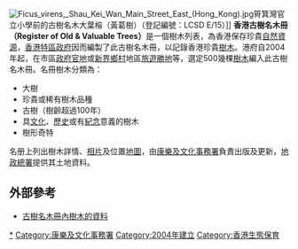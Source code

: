 {{About|'''香港古樹名木冊'''|[[發展局|發展局]]轄下「綠化、園境及樹木管理組」（Greening, Landscape and Tree Management Section）所編制的「樹木登記冊」（Tree Register）|樹木登記冊}}

[[File:Ficus_virens,_Shau_Kei_Wan_Main_Street_East_(Hong_Kong).jpg|thumb]]筲箕灣官立小學前的古樹名木大葉榕（黃葛樹）（登記編號：LCSD E/15）]]
'''香港古樹名木冊（Register of Old & Valuable Trees）'''是一個樹木列表，為香港保存珍貴[[自然資源|自然資源]]，[[香港特區政府|香港特區政府]]因而編製了此古樹名木冊，以記錄香港珍貴[[樹木|樹木]]。港府自2004年起，在市區[[政府|政府]][[官地|官地]]或[[新界|新界]][[鄉村|鄉村]]地區[[旅遊勝地|旅遊勝地]]等，選定500幾棵[[樹木|樹木]]編入此古樹名木冊。名冊樹木分類為：
*大樹
*珍貴或稀有樹木品種
*古樹（樹齡超過100年）
*具[[文化|文化]]、[[歷史|歷史]]或有[[紀念|紀念]]意義的樹木
*樹形奇特

名册上列出樹木詳情、[[相片|相片]]及位置[[地圖|地圖]]，由[[康樂及文化事務署|康樂及文化事務署]]負責出版及更新，[[地政總署|地政總署]]提供其土地資料。

== 外部參考 ==
* [https://web.archive.org/web/20131209042241/http://ovt.lcsd.gov.hk/ovt/index.jsp?lang=b5 古樹名木冊內樹木的資料]

[[Category:香港著名樹木|*]]
[[Category:康樂及文化事務署|Category:康樂及文化事務署]]
[[Category:2004年建立|Category:2004年建立]]
[[Category:香港生態保育|Category:香港生態保育]]